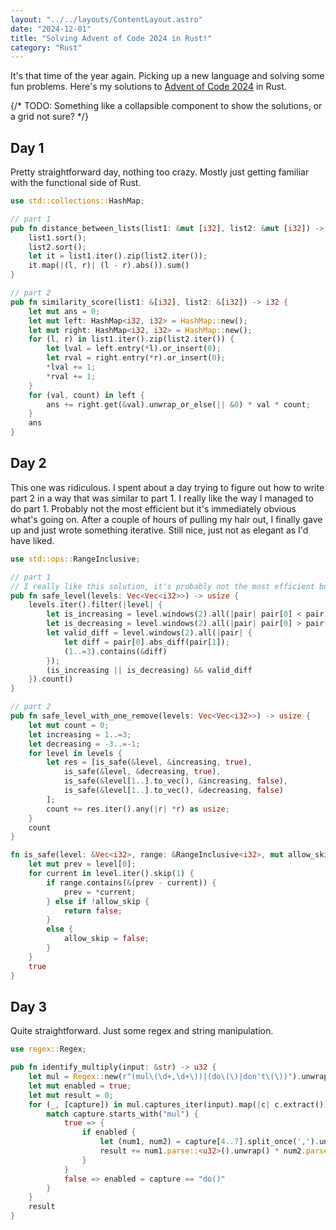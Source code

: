 ```yaml
---
layout: "../../layouts/ContentLayout.astro"
date: "2024-12-01"
title: "Solving Advent of Code 2024 in Rust!"
category: "Rust"
---
```



It's that time of the year again. Picking up a new language and solving some fun problems.
Here's my solutions to [Advent of Code 2024](https://adventofcode.com/2024) in Rust.

{/* TODO: Something like a collapsible component to show the solutions, or a grid not sure? */}

## Day 1

Pretty straightforward day, nothing too crazy. Mostly just getting familiar with the functional side of Rust.

```rust
use std::collections::HashMap;

// part 1
pub fn distance_between_lists(list1: &mut [i32], list2: &mut [i32]) -> i32 {
    list1.sort();
    list2.sort();
    let it = list1.iter().zip(list2.iter());
    it.map(|(l, r)| (l - r).abs()).sum()
}

// part 2
pub fn similarity_score(list1: &[i32], list2: &[i32]) -> i32 {
    let mut ans = 0;
    let mut left: HashMap<i32, i32> = HashMap::new();
    let mut right: HashMap<i32, i32> = HashMap::new();
    for (l, r) in list1.iter().zip(list2.iter()) {
        let lval = left.entry(*l).or_insert(0);
        let rval = right.entry(*r).or_insert(0);
        *lval += 1;
        *rval += 1;
    }
    for (val, count) in left {
        ans += right.get(&val).unwrap_or_else(|| &0) * val * count;
    }
    ans
}
```

## Day 2

This one was ridiculous. I spent about a day trying to figure out how to write part 2 in a
way that was similar to part 1. I really like the way I managed to do part 1. Probably not
the most efficient but it's immediately obvious what's going on. After a couple of hours of pulling
my hair out, I finally gave up and just wrote something iterative. Still nice, just not as elegant
as I'd have liked.

```rust
use std::ops::RangeInclusive;

// part 1
// I really like this solution, it's probably not the most efficient but god is it pretty
pub fn safe_level(levels: Vec<Vec<i32>>) -> usize {
    levels.iter().filter(|level| {
        let is_increasing = level.windows(2).all(|pair| pair[0] < pair[1]);
        let is_decreasing = level.windows(2).all(|pair| pair[0] > pair[1]);
        let valid_diff = level.windows(2).all(|pair| {
            let diff = pair[0].abs_diff(pair[1]);
            (1..=3).contains(&diff)
        });
        (is_increasing || is_decreasing) && valid_diff
    }).count()
}

// part 2
pub fn safe_level_with_one_remove(levels: Vec<Vec<i32>>) -> usize {
    let mut count = 0;
    let increasing = 1..=3;
    let decreasing = -3..=-1;
    for level in levels {
        let res = [is_safe(&level, &increasing, true),
            is_safe(&level, &decreasing, true),
            is_safe(&level[1..].to_vec(), &increasing, false),
            is_safe(&level[1..].to_vec(), &decreasing, false)
        ];
        count += res.iter().any(|r| *r) as usize;
    }
    count
}

fn is_safe(level: &Vec<i32>, range: &RangeInclusive<i32>, mut allow_skip: bool) -> bool {
    let mut prev = level[0];
    for current in level.iter().skip(1) {
        if range.contains(&(prev - current)) {
            prev = *current;
        } else if !allow_skip {
            return false;
        }
        else {
            allow_skip = false;
        }
    }
    true
}
```

## Day 3

Quite straightforward. Just some regex and string manipulation.

```rust
use regex::Regex;

pub fn identify_multiply(input: &str) -> u32 {
    let mul = Regex::new(r"(mul\(\d+,\d+\))|(do\(\)|don't\(\))").unwrap();
    let mut enabled = true;
    let mut result = 0;
    for (_, [capture]) in mul.captures_iter(input).map(|c| c.extract()) {
        match capture.starts_with("mul") {
            true => {
                if enabled {
                    let (num1, num2) = capture[4..7].split_once(',').unwrap();
                    result += num1.parse::<u32>().unwrap() * num2.parse::<u32>().unwrap();
                }
            }
            false => enabled = capture == "do()"
        }
    }
    result
}
```
